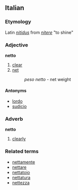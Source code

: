 ==Italian==
===Etymology===
Latin ''[[nitidus]]'' from ''[[nitere]]'' "to shine"
===Adjective===
'''netto'''

# [[clear]]
# [[net]]
#: ''peso netto'' - net weight

====Antonyms====
*[[lordo]]
*[[sudicio]]

===Adverb===
'''netto'''

# [[clearly]]

===Related terms===
*[[nettamente]]
*[[nettare]]
*[[nettatoio]]
*[[nettatura]]
*[[nettezza]]